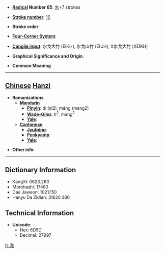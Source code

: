 * '''[[Wiktionary:Chinese radical index| Radical]] Number 85''': [[Wiktionary:Chinese radical index 水|水]]+7 strokes

* '''[[Wiktionary:Chinese total strokes index|Stroke number]]''': [[Wiktionary:Chinese total strokes index 10|10]]

* '''Stroke order''': 

* '''[[Wiktionary:Chinese four corner index|Four-Corner System]]''': 

* '''[[Wiktionary:Chinese Cangjie index|Cangjie input]]''': 水戈大竹 (EIKH), 水戈山竹 (EIUH), X水戈大竹 (XEIKH)

* '''Graphical Significance and Origin''': 

* '''Common Meaning'''

----

== [[Chinese]] [[Hanzi]] ==

* '''Romanizations'''
** '''[[Mandarin]]'''
*** '''[[Pinyin]]''': dí (di2), máng (mang2)
*** '''[[Wade-Giles]]''': ti<sup>2</sup>, mang<sup>2</sup>
*** '''[[Yale]]''': 
** '''[[Cantonese]]'''
*** '''[[Jyutping]]''':
*** '''[[Penkyamp]]''': 
*** '''[[Yale]]''': 

* '''Other info''': 

----

== Dictionary Information ==

* KangXi: 0623.260
* Morohashi: 17463
* Dae Jaweon: 1021.150
* Hanyu Da Zidian: 31620.080

== Technical Information ==

* '''Unicode''':
** Hex: 6D5D
** Decimal: 27997

[[fr:浝]]